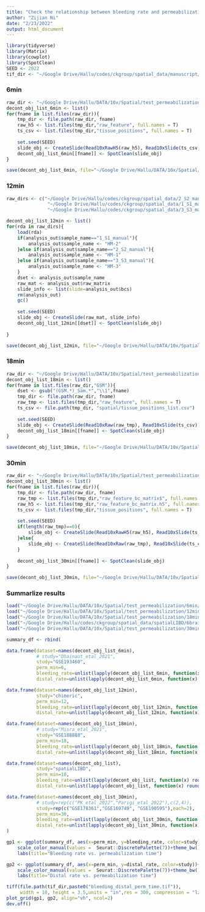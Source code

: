 ```yaml
---
title: "Check the relationship between bleeding rate and permeabilization time"
author: "Zijian Ni"
date: "2/23/2022"
output: html_document
---
```


```r
library(tidyverse)
library(Matrix)
library(cowplot)
library(SpotClean)
SEED <- 2022
tif_dir <- "~/Google Drive/Hallu/codes/ckgroup/spatial_data/manuscript/figures/Rplots"

```

### 6min

```r
raw_dir <- "~/Google Drive/Hallu/DATA/10x/Spatial/test_permeabilization/6min/"
decont_obj_list_6min <- list()
for(fname in list.files(raw_dir)){
    tmp_dir <- file.path(raw_dir, fname)
    raw_h5 <- list.files(tmp_dir,"raw_feature", full.names = T)
    ts_csv <- list.files(tmp_dir,"tissue_positions", full.names = T)
    
    set.seed(SEED)
    slide_obj <- CreateSlide(Read10xRawH5(raw_h5), Read10xSlide(ts_csv))
    decont_obj_list_6min[[fname]] <- SpotClean(slide_obj)
}

save(decont_obj_list_6min, file="~/Google Drive/Hallu/DATA/10x/Spatial/test_permeabilization/6min/decont.RData")
```


### 12min

```r
raw_dirs <- c("~/Google Drive/Hallu/codes/ckgroup/spatial_data/2_S2_manual/2_S2_manual.RData",
               "~/Google Drive/Hallu/codes/ckgroup/spatial_data/1_S1_manual/1_S1_manual.RData",
               "~/Google Drive/Hallu/codes/ckgroup/spatial_data/3_S3_manual/3_S3_manual.RData")

decont_obj_list_12min <- list()
for(rda in raw_dirs){
    load(rda)
    if(analysis_out$sample_name=="1_S1_manual"){
        analysis_out$sample_name <- "HM-2"
    }else if(analysis_out$sample_name=="2_S2_manual"){
        analysis_out$sample_name <- "HM-1"
    }else if(analysis_out$sample_name=="3_S3_manual"){
        analysis_out$sample_name <- "HM-3"
    }
    dset <- analysis_out$sample_name
    raw_mat <- analysis_out$raw_matrix
    slide_info <- list(slide=analysis_out$bcs)
    rm(analysis_out)
    gc()
    
    set.seed(SEED)
    slide_obj <- CreateSlide(raw_mat, slide_info)
    decont_obj_list_12min[[dset]] <- SpotClean(slide_obj)
    
}

save(decont_obj_list_12min, file="~/Google Drive/Hallu/DATA/10x/Spatial/test_permeabilization/12min(chimeric)/decont.RData")

```


### 18min

```r
raw_dir <- "~/Google Drive/Hallu/DATA/10x/Spatial/test_permeabilization/18min"
decont_obj_list_18min <- list()
for(fname in list.files(raw_dir,"GSM")){
    dset <- gsub("(GSM.*)_Sam.*","\\1",fname)
    tmp_dir <- file.path(raw_dir, fname)
    raw_tmp <- list.files(tmp_dir,"raw_feature", full.names = T)
    ts_csv <- file.path(tmp_dir, "spatial/tissue_positions_list.csv")
    
    set.seed(SEED)
    slide_obj <- CreateSlide(Read10xRaw(raw_tmp), Read10xSlide(ts_csv))
    decont_obj_list_18min[[fname]] <- SpotClean(slide_obj)
}

save(decont_obj_list_18min, file="~/Google Drive/Hallu/DATA/10x/Spatial/test_permeabilization/18min/decont.RData")


```


### 30min

```r
raw_dir <- "~/Google Drive/Hallu/DATA/10x/Spatial/test_permeabilization/30min/"
decont_obj_list_30min <- list()
for(fname in list.files(raw_dir)){
    tmp_dir <- file.path(raw_dir, fname)
    raw_tmp <- list.files(tmp_dir,"raw_feature_bc_matrix$", full.names = T)
    raw_h5 <- list.files(tmp_dir,"raw_feature_bc_matrix.h5", full.names = T)
    ts_csv <- list.files(tmp_dir,"tissue_positions", full.names = T)
    
    set.seed(SEED)
    if(length(raw_tmp)==0){
        slide_obj <- CreateSlide(Read10xRawH5(raw_h5), Read10xSlide(ts_csv))
    }else{
        slide_obj <- CreateSlide(Read10xRaw(raw_tmp), Read10xSlide(ts_csv))
    }
    
    decont_obj_list_30min[[fname]] <- SpotClean(slide_obj)
}

save(decont_obj_list_30min, file="~/Google Drive/Hallu/DATA/10x/Spatial/test_permeabilization/30min/decont.RData")
```


### Summarlize results

```r
load("~/Google Drive/Hallu/DATA/10x/Spatial/test_permeabilization/6min/decont.RData")
load("~/Google Drive/Hallu/DATA/10x/Spatial/test_permeabilization/12min(chimeric)/decont.RData")
load("~/Google Drive/Hallu/DATA/10x/Spatial/test_permeabilization/18min/decont.RData")
load("~/Google Drive/Hallu/codes/ckgroup/spatial_data/spatialLIBD/6brains_decont.RData") # 18min
load("~/Google Drive/Hallu/DATA/10x/Spatial/test_permeabilization/30min/decont.RData")

summary_df <- rbind(

data.frame(dataset=names(decont_obj_list_6min), 
           # study="Dhainaut_etal_2021", 
           study="GSE193460", 
           perm_min=6, 
           bleeding_rate=unlist(lapply(decont_obj_list_6min, function(x) round(x@metadata$bleeding_rate,2))), 
           distal_rate=unlist(lapply(decont_obj_list_6min, function(x) round(x@metadata$distal_rate,2)))),

data.frame(dataset=names(decont_obj_list_12min), 
           study="chimeric", 
           perm_min=12, 
           bleeding_rate=unlist(lapply(decont_obj_list_12min, function(x) round(x@metadata$bleeding_rate,2))), 
           distal_rate=unlist(lapply(decont_obj_list_12min, function(x) round(x@metadata$distal_rate,2)))),

data.frame(dataset=names(decont_obj_list_18min), 
           # study="Misra_etal_2021", 
           study="GSE188888", 
           perm_min=18, 
           bleeding_rate=unlist(lapply(decont_obj_list_18min, function(x) round(x@metadata$bleeding_rate,2))), 
           distal_rate=unlist(lapply(decont_obj_list_18min, function(x) round(x@metadata$distal_rate,2)))),

data.frame(dataset=names(decont_obj_list), 
           study="spatialLIBD", 
           perm_min=18, 
           bleeding_rate=unlist(lapply(decont_obj_list, function(x) round(x@metadata$bleeding_rate,2))), 
           distal_rate=unlist(lapply(decont_obj_list, function(x) round(x@metadata$global_contamination_rate,2)))),

data.frame(dataset=names(decont_obj_list_30min), 
           # study=rep(c("PK_etal_2022","Parigi_etal_2022"),c(2,4)), 
           study=rep(c("GSE178361","GSE169749", "GSE190595"),each=2), 
           perm_min=30, 
           bleeding_rate=unlist(lapply(decont_obj_list_30min, function(x) round(x@metadata$bleeding_rate,2))), 
           distal_rate=unlist(lapply(decont_obj_list_30min, function(x) round(x@metadata$distal_rate,2))))
)

gp1 <- ggplot(summary_df, aes(x=perm_min, y=bleeding_rate, color=study))+geom_point()+
    scale_color_manual(values =  Seurat::DiscretePalette(7))+theme_bw()+
    labs(title="Bleeding rate vs. permeabilization time")

gp2 <- ggplot(summary_df, aes(x=perm_min, y=distal_rate, color=study))+geom_point()+
    scale_color_manual(values =  Seurat::DiscretePalette(7))+theme_bw()+
    labs(title="Distal rate vs. permeabilization time")

tiff(file.path(tif_dir,paste0("bleeding_distal_perm_time.tif")),
     width = 10, height = 3.5,units = "in",res = 300, compression = "lzw")
plot_grid(gp1, gp2, align="vh", ncol=2)
dev.off()
```